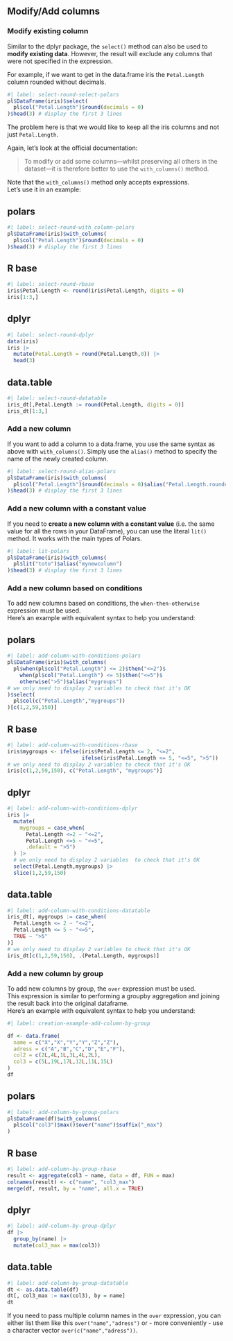 ## Modify/Add columns

### Modify existing column

Similar to the dplyr package, the `select()` method can also be used to **modify existing data**. However, the result will exclude any columns that were not specified in the expression.

For example, if we want to get in the data.frame iris the `Petal.Length` column rounded without decimals.

```r
#| label: select-round-select-polars
pl$DataFrame(iris)$select(
  pl$col("Petal.Length")$round(decimals = 0)
)$head(3) # display the first 3 lines
```

The problem here is that we would like to keep all the iris columns and not just `Petal.Length`.

Again, let's look at the official documentation:

> To modify or add some columns---whilst preserving all others in the dataset---it is therefore better to use the `with_columns()` method.

Note that the `with_columns()` method only accepts expressions.  
Let's use it in an example:  

::: {.panel-tabset}
## polars

```r
#| label: select-round-with_column-polars
pl$DataFrame(iris)$with_columns(
  pl$col("Petal.Length")$round(decimals = 0)
)$head(3) # display the first 3 lines
```

## R base

```r
#| label: select-round-rbase
iris$Petal.Length <- round(iris$Petal.Length, digits = 0)
iris[1:3,]
```

## dplyr

```r
#| label: select-round-dplyr
data(iris)
iris |>
  mutate(Petal.Length = round(Petal.Length,0)) |>
  head(3)
```

## data.table

```r
#| label: select-round-datatable
iris_dt[,Petal.Length := round(Petal.Length, digits = 0)]
iris_dt[1:3,]
```
:::

### Add a new column

If you want to add a column to a data.frame, you use the same syntax as above with `with_columns()`. Simply use the `alias()` method to specify the name of the newly created column.

```r
#| label: select-round-alias-polars
pl$DataFrame(iris)$with_columns(
  pl$col("Petal.Length")$round(decimals = 0)$alias("Petal.Length.rounded")
)$head(3) # display the first 3 lines
```

### Add a new column with a constant value

If you need to **create a new column with a constant value** (i.e. the same value for all the rows in your DataFrame), you can use the literal `lit()` method. It works with the main types of Polars.

```r
#| label: lit-polars
pl$DataFrame(iris)$with_columns(
  pl$lit("toto")$alias("mynewcolumn")
)$head(3) # display the first 3 lines
```

### Add a new column based on conditions

To add new columns based on conditions, the `when-then-otherwise` expression must be used.  
Here's an example with equivalent syntax to help you understand:  

::: {.panel-tabset}
## polars

```r
#| label: add-column-with-conditions-polars
pl$DataFrame(iris)$with_columns(
  pl$when(pl$col("Petal.Length") <= 2)$then("<=2")$
    when(pl$col("Petal.Length") <= 5)$then("<=5")$
    otherwise(">5")$alias("mygroups")
# we only need to display 2 variables to check that it's OK
)$select(
  pl$col(c("Petal.Length","mygroups"))
)[c(1,2,59,150)]
```

## R base

```r
#| label: add-column-with-conditions-rbase
iris$mygroups <- ifelse(iris$Petal.Length <= 2, "<=2",
                        ifelse(iris$Petal.Length <= 5, "<=5", ">5"))
# we only need to display 2 variables to check that it's OK
iris[c(1,2,59,150), c("Petal.Length", "mygroups")]
```

## dplyr

```r
#| label: add-column-with-conditions-dplyr
iris |>
  mutate(
    mygroups = case_when(
      Petal.Length <=2 ~ "<=2",
      Petal.Length <=5 ~ "<=5",
      .default = ">5")
  ) |>
  # we only need to display 2 variables  to check that it's OK
  select(Petal.Length,mygroups) |>
  slice(1,2,59,150)
```

## data.table

```r
#| label: add-column-with-conditions-datatable
iris_dt[, mygroups := case_when(
  Petal.Length <= 2 ~ "<=2",
  Petal.Length <= 5 ~ "<=5",
  TRUE ~ ">5"
)]
# we only need to display 2 variables to check that it's OK
iris_dt[c(1,2,59,150), .(Petal.Length, mygroups)]
```
:::

### Add a new column by group

To add new columns by group, the `over` expression must be used.  
This expression is similar to performing a groupby aggregation and joining the result back into the original dataframe.  
Here's an example with equivalent syntax to help you understand:  

```r
#| label: creation-example-add-column-by-group

df <- data.frame(
  name = c("X","X","Y","Y","Z","Z"),
  adress = c("A","B","C","D","E","F"),
  col2 = c(2L,4L,1L,3L,4L,2L),
  col3 = c(5L,19L,17L,12L,11L,15L)
)
df
```


::: {.panel-tabset}
## polars

```r
#| label: add-column-by-group-polars
pl$DataFrame(df)$with_columns(
  pl$col("col3")$max()$over("name")$suffix("_max")
)
```

## R base

```r
#| label: add-column-by-group-rbase
result <- aggregate(col3 ~ name, data = df, FUN = max)
colnames(result) <- c("name", "col3_max")
merge(df, result, by = "name", all.x = TRUE)
```

## dplyr

```r
#| label: add-column-by-group-dplyr
df |>
  group_by(name) |> 
  mutate(col3_max = max(col3))
```

## data.table

```r
#| label: add-column-by-group-datatable
dt <- as.data.table(df)
dt[, col3_max := max(col3), by = name]
dt
```
:::

::: {.callout-tip}
If you need to pass multiple column names in the `over` expression, you can either list them like this `over("name","adress")` or - more conveniently - use a character vector `over(c("name","adress"))`.
:::